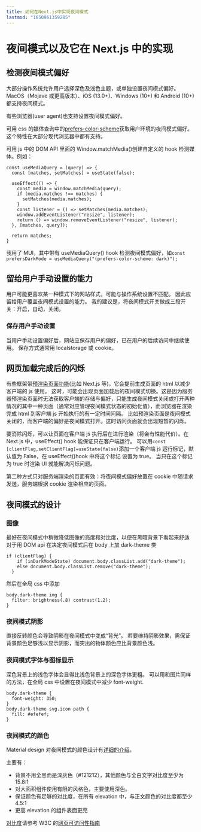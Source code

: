 ```yaml
---
title: 如何在Next.js中实现夜间模式
lastmod: "1650961359285"
---
```


# 夜间模式以及它在 Next.js 中的实现

## 检测夜间模式偏好

大部分操作系统允许用户选择深色及浅色主题，或单独设置夜间模式偏好。MacOS（Mojave 或更高版本）、iOS (13.0+)、Windows (10+) 和 Android (10+)都支持夜间模式。

有些浏览器(user agent)也支持设置夜间模式偏好。

可用 css 的媒体查询中的[prefers-color-scheme](https://developer.mozilla.org/zh-CN/docs/Web/CSS/@media/prefers-color-scheme)获取用户环境的夜间模式偏好。
这个特性在大部分现代浏览器中都有支持。

可用 js 中的 DOM API 里面的 Window.matchMedia()创建自定义的 hook 检测媒体。例如：

```
const useMediaQuery = (query) => {
  const [matches, setMatches] = useState(false);

  useEffect(() => {
    const media = window.matchMedia(query);
    if (media.matches !== matches) {
      setMatches(media.matches);
    }
    const listener = () => setMatches(media.matches);
    window.addEventListener("resize", listener);
    return () => window.removeEventListener("resize", listener);
  }, [matches, query]);

  return matches;
}
```

我用了 MUI，其中带有 useMediaQuery() hook 检测夜间模式偏好，如`const prefersDarkMode = useMediaQuery("(prefers-color-scheme: dark)");`

## 留给用户手动设置的能力

用户可能更喜欢某一种模式下的网站样式，可能与操作系统设置不匹配。
因此应留给用户覆盖夜间模式设置的能力。
我的建议是，将夜间模式开关做成三段开关：开启，自动，关闭。

### 保存用户手动设置

当用户手动设置偏好后，网站应保存用户的偏好，已在用户的后续访问中继续使用。
保存方式通常用 localstorage 或 cookie。

## 网页加载完成后的闪烁

有些框架带[预渲染页面功能](https://nextjs.org/docs/basic-features/pages#pre-rendering)(比如 Next.js 等)，它会提前生成页面的 html 以减少客户端的 js 使用。
这时，可能会出现页面加载后的夜间模式切换。这是因为服务器预渲染页面时无法获取客户端的存储与偏好，只能生成夜间模式关闭或打开两种情况的其中一种页面（通常对应管理夜间模式状态的初始化值），而浏览器在渲染完成 html 到客户端 js 开始执行的有一定时间间隔。
比如预渲染页面是夜间模式关闭的，而客户端的偏好是夜间模式打开。这时访问页面就会出现短暂的闪烁。

要消除闪烁，可以让页面在客户端 js 执行后在进行渲染（将会有性能代价）。在 Next.js 中，useEffect() hook 能保证只在客户端运行。
可以用`const [clientFlag,setClientFlag]=useState(false)`添加一个客户端 js 运行标记，默认值为 False，在 useEffect()hook 中将这个标记 设置为 true。
当只在这个标记为 true 时渲染 UI 就能解决闪烁问题。

第二种方式只对服务端渲染的页面有效：将夜间模式偏好放置在 cookie 中随请求发送，服务端根据 cookie 渲染相应的页面。

## 夜间模式的设计

### 图像

最好在夜间模式中稍微降低图像的亮度和对比度，以便在黑暗背景下看起来舒适
对于用 DOM api 在决定夜间模式后在 body 上加 dark-theme 类

```
if (clientFlag) {
    if (inDarkModeState) document.body.classList.add("dark-theme");
    else document.body.classList.remove("dark-theme");
  }
```

然后在全局 css 中添加

```
body.dark-theme img {
  filter: brightness(.8) contrast(1.2);
}
```

### 夜间模式阴影

直接反转颜色会导致阴影在夜间模式中变成“背光”。
若要维持阴影效果，需保证背景颜色足够浅以显示阴影，而突出的物体颜色应比背景颜色浅。

### 夜间模式字体与图标显示

深色背景上的浅色字体会显得比浅色背景上的深色字体更粗。
可以用和图片同样的方法，在全局 css 中设置在夜间模式中减少 font-weight.

```
body.dark-theme {
  font-weight: 350;
}
body.dark-theme svg.icon path {
  fill: #efefef;
}
```

### 夜间模式的颜色

Material design 对夜间模式的颜色设计有[详细的介绍](https://material.io/design/color/dark-theme.html)。

主要有：

- 背景不用全黑而是深灰色（#121212），其他颜色与全白文字对比度至少为 15.8:1
- 对大面积组件使用有限的风格色，主要使用深色。
- 保证颜色有足够的对比度，在所有 elevation 中，与正文颜色的对比度都至少 4.5:1
- 更高 elevation 的组件表面更亮

[对比度](https://www.w3.org/TR/WCAG21/%23contrast-minimum#dfn-contrast-ratio)请参考 W3C 的[网页可访问性指南](https://www.w3.org/TR/WCAG21/)
